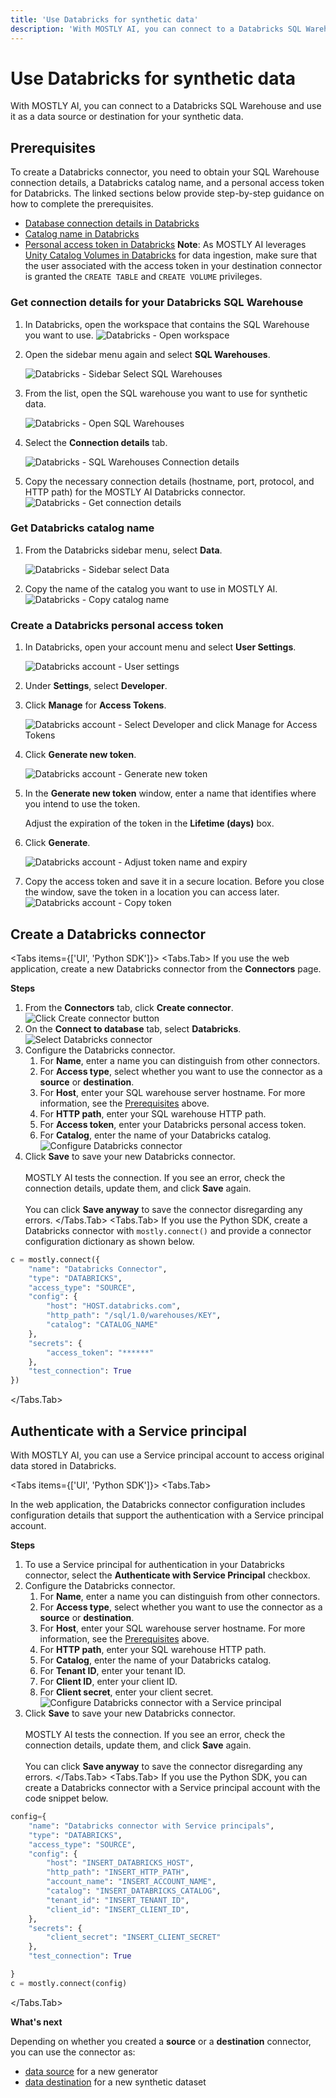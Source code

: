 ```yaml
---
title: 'Use Databricks for synthetic data'
description: 'With MOSTLY AI, you can connect to a Databricks SQL Warehouse and use it as a data source or destination for your synthetic data.'
---
```



# Use Databricks for synthetic data

With MOSTLY AI, you can connect to a Databricks SQL Warehouse and use it as a data source or destination for your synthetic data.

## Prerequisites

To create a Databricks connector, you need to obtain your SQL Warehouse connection details, a Databricks catalog name, and a personal access token for Databricks. The linked sections below provide step-by-step guidance on how to complete the prerequisites.

- [Database connection details in Databricks](#get-connection-details-for-your-databricks-sql-warehouse)
- [Catalog name in Databricks](#get-databricks-catalog-name)
- [Personal access token in Databricks](#create-a-databricks-personal-access-token)
  <CustomCallout>**Note**: As MOSTLY AI leverages [Unity Catalog Volumes in Databricks](https://www.databricks.com/blog/announcing-general-availability-unity-catalog-volumes) for data ingestion, make sure that the user associated with the access token in your destination connector is granted the `CREATE TABLE` and `CREATE VOLUME` privileges.</CustomCallout>

### Get connection details for your Databricks SQL Warehouse

1. In Databricks, open the workspace that contains the SQL Warehouse you want to use.
   <Image src="/docimages/connectors/databricks/databricks-01-open-workspace.webp" alt="Databricks - Open workspace" width={550} height={350} />
2. Open the sidebar menu again and select **SQL Warehouses**.

   <Image src="/docimages/connectors/databricks/databricks-03-sidebar-menu-select-sql-warehouses.webp" alt="Databricks - Sidebar Select SQL Warehouses" width={200} height={150} />

3. From the list, open the SQL warehouse you want to use for synthetic data.

   <Image src="/docimages/connectors/databricks/databricks-04-select-sql-warehouse.webp" alt="Databricks - Open SQL Warehouses" width={550} height={350} />

4. Select the **Connection details** tab.

   <Image src="/docimages/connectors/databricks/databricks-05-sql-warehouse-open-connection-details.webp" alt="Databricks - SQL Warehouses Connection details" width={350} height={250} />

5. Copy the necessary connection details (hostname, port, protocol, and HTTP path) for the MOSTLY AI Databricks connector.
   <Image src="/docimages/connectors/databricks/databricks-06-sql-warehouse-get-connection-params.webp" alt="Databricks - Get connection details" width={300} height={200} />

### Get Databricks catalog name

1. From the Databricks sidebar menu, select **Data**.

   <Image src="/docimages/connectors/databricks/databricks-catalog-01-sidebar-select-data.webp" alt="Databricks - Sidebar select Data" width={150} height={100} />

2. Copy the name of the catalog you want to use in MOSTLY AI.
   <Image src="/docimages/connectors/databricks/databricks-catalog-02-copy-catalog-name.webp" alt="Databricks - Copy catalog name" width={450} height={300} />

### Create a Databricks personal access token

1. In Databricks, open your account menu and select **User Settings**.

   <Image src="/docimages/connectors/databricks/databricks-token-01-account-select-user-settings.webp" alt="Databricks account - User settings" width={250} height={200} />

2. Under **Settings**, select **Developer**.
3. Click **Manage** for **Access Tokens**.

   <Image src="/docimages/connectors/databricks/databricks-token-02-select-developer-manage-access-tokens.webp" alt="Databricks account - Select Developer and click Manage for Access Tokens" width={800} height={150} />

4. Click **Generate new token**.

   <Image src="/docimages/connectors/databricks/databricks-token-03-click-generate-new-token.webp" alt="Databricks account - Generate new token" width={800} height={150} />

5. In the **Generate new token** window, enter a name that identifies where you intend to use the token.

   <Callout>Adjust the expiration of the token in the **Lifetime (days)** box.</Callout>

6. Click **Generate**.

   <Image src="/docimages/connectors/databricks/databricks-token-04-token-name-expiration.webp" alt="Databricks account - Adjust token name and expiry" width={800} height={250} />

7. Copy the access token and save it in a secure location.
   <Callout type="warning">Before you close the window, save the token in a location you can access later.</Callout>
   <Image src="/docimages/connectors/databricks/databricks-token-04-copy-token.webp" alt="Databricks account - Copy token" width={310} height={220} />

## Create a Databricks connector

<Tabs items={['UI', 'Python SDK']}>
<Tabs.Tab>
If you use the web application, create a new Databricks connector from the **Connectors** page.

**Steps**

1. From the **Connectors** tab, click **Create connector**.
   <Image src="/docimages/connectors/create-connector-01-click.webp" alt="Click Create connector button" width={800} height={150} />
2. On the **Connect to database** tab, select **Databricks**.
   <Image src="/docimages/connectors/databricks/create-connector-02-select-databricks.webp" alt="Select Databricks connector" width={800} height={250} />
3. Configure the Databricks connector.
   1. For **Name**, enter a name you can distinguish from other connectors.
   2. For **Access type**, select whether you want to use the connector as a **source** or **destination**.
   3. For **Host**, enter your SQL warehouse server hostname. For more information, see the [Prerequisites](#prerequisites) above.
   4. For **HTTP path**, enter your SQL warehouse HTTP path.
   5. For **Access token**, enter your Databricks personal access token.
   6. For **Catalog**, enter the name of your Databricks catalog.
      <Image src="/docimages/connectors/databricks/create-connector-03-configure-databricks.webp" alt="Configure Databricks connector" width={350} height={250} />
4. Click **Save** to save your new Databricks connector.<br /><br />
   MOSTLY AI tests the connection. If you see an error, check the connection details, update them, and click **Save** again.<br /><br />
   You can click **Save anyway** to save the connector disregarding any errors.
      </Tabs.Tab>
   <Tabs.Tab>
If you use the Python SDK, create a Databricks connector with `mostly.connect()` and provide a connector configuration dictionary as shown below.

```python copy filename="python"
c = mostly.connect({
    "name": "Databricks Connector",
    "type": "DATABRICKS",
    "access_type": "SOURCE",
    "config": {
        "host": "HOST.databricks.com",
        "http_path": "/sql/1.0/warehouses/KEY",
        "catalog": "CATALOG_NAME"
    },
    "secrets": {
        "access_token": "******"
    },
    "test_connection": True
})
```

</Tabs.Tab>
</Tabs>

## Authenticate with a Service principal

With MOSTLY AI, you can use a Service principal account to access original data stored in Databricks.

<Tabs items={['UI', 'Python SDK']}>
<Tabs.Tab>

In the web application, the Databricks connector configuration includes configuration details that support the authentication with a Service principal account.

**Steps**

1. To use a Service principal for authentication in your Databricks connector, select the **Authenticate with Service Principal** checkbox.
2. Configure the Databricks connector.
   1. For **Name**, enter a name you can distinguish from other connectors.
   2. For **Access type**, select whether you want to use the connector as a **source** or **destination**.
   3. For **Host**, enter your SQL warehouse server hostname. For more information, see the [Prerequisites](#prerequisites) above.
   4. For **HTTP path**, enter your SQL warehouse HTTP path.
   5. For **Catalog**, enter the name of your Databricks catalog.
   6. For **Tenant ID**, enter your tenant ID.
   7. For **Client ID**, enter your client ID.
   8. For **Client secret**, enter your client secret.
      <Image src="/docimages/connectors/databricks/create-connector-04-authenticate-with-service-principal.webp" alt="Configure Databricks connector with a Service principal" width={700} height={250} />
3. Click **Save** to save your new Databricks connector.<br /><br />
   MOSTLY AI tests the connection. If you see an error, check the connection details, update them, and click **Save** again.<br /><br />
   You can click **Save anyway** to save the connector disregarding any errors.
      </Tabs.Tab>
   <Tabs.Tab>
If you use the Python SDK, you can create a Databricks connector with a Service principal account with the code snippet below.

```python copy filename="python"
config={
    "name": "Databricks connector with Service principals",
    "type": "DATABRICKS",
    "access_type": "SOURCE",
    "config": {
        "host": "INSERT_DATABRICKS_HOST",
        "http_path": "INSERT_HTTP_PATH",
        "account_name": "INSERT_ACCOUNT_NAME",
        "catalog": "INSERT_DATABRICKS_CATALOG",
        "tenant_id": "INSERT_TENANT_ID",
        "client_id": "INSERT_CLIENT_ID",
    },
    "secrets": {
        "client_secret": "INSERT_CLIENT_SECRET"
    },
    "test_connection": True

}
c = mostly.connect(config)
```

</Tabs.Tab>
</Tabs>

**What's next**

Depending on whether you created a **source** or a **destination** connector, you can use the connector as:

- [data source](../use/data-source) for a new generator
- [data destination](../use/data-destination) for a new synthetic dataset
